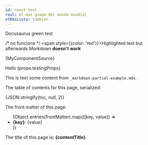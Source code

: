 ```yaml
---
id: react test
raul: el mas guapo del mundo mundial
elMasListo: tambien
---
```


<highlight color="#25c2a0">Docusaurus green test</highlight>

/* no funciona */
<span style={{color: 'red'}}>Highlighted text</span> but afterwards _Markdown_ **doesn't work**



<CodeBlock showLineNumbers language="markdown">{MyComponentSource}</CodeBlock>



<span>Hello {props.testingProps}</span>

This is text some content from `_markdown-partial-example.mdx`.





The table of contents for this page, serialized:

<CodeBlock className="language-json">{JSON.stringify(toc, null, 2)}</CodeBlock>

The front matter of this page:

<ul>
  {Object.entries(frontMatter).map(([key, value]) => <li key={key}><b>{key}</b>: {value}</li>)}
</ul>

<p>The title of this page is: <b>{contentTitle}</b></p>


